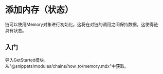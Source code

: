# 添加内存（状态）

链可以使用Memory对象进行初始化，这将在对链的调用之间保持数据。这使得链具有状态。

## 入门

导入GetStarted模块，从"@snippets/modules/chains/how_to/memory.mdx"中获取。

<GetStarted/>

